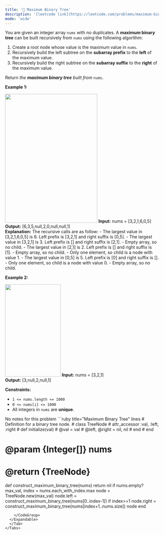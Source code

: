 ```yaml
---
title: '🧀 Maximum Binary Tree'
description: '[leetcode link](https://leetcode.com/problems/maximum-binary-tree/description/)'
mode: 'wide'
---
```

<Tabs>
  <Tab title="Question" icon="circle-question" iconType="regular">
    <Card>
      <p>You are given an integer array <code>nums</code> with no duplicates. A <strong>maximum binary tree</strong> can be built recursively from <code>nums</code> using the following algorithm:</p>  <ol>  <li>Create a root node whose value is the maximum value in <code>nums</code>.</li>  <li>Recursively build the left subtree on the <strong>subarray prefix</strong> to the <strong>left</strong> of the maximum value.</li>  <li>Recursively build the right subtree on the <strong>subarray suffix</strong> to the <strong>right</strong> of the maximum value.</li> </ol>  <p>Return <em>the <strong>maximum binary tree</strong> built from </em><code>nums</code>.</p>   <p><strong class="example">Example 1:</strong></p> <img alt="" src="https://assets.leetcode.com/uploads/2020/12/24/tree1.jpg" style="width: 302px; height: 421px;" />  <strong>Input:</strong> nums = [3,2,1,6,0,5] <br/> <strong>Output:</strong> [6,3,5,null,2,0,null,null,1] <br/> <strong>Explanation:</strong> The recursive calls are as follow: - The largest value in [3,2,1,6,0,5] is 6. Left prefix is [3,2,1] and right suffix is [0,5].     - The largest value in [3,2,1] is 3. Left prefix is [] and right suffix is [2,1].         - Empty array, so no child.         - The largest value in [2,1] is 2. Left prefix is [] and right suffix is [1].             - Empty array, so no child.             - Only one element, so child is a node with value 1.     - The largest value in [0,5] is 5. Left prefix is [0] and right suffix is [].         - Only one element, so child is a node with value 0.         - Empty array, so no child.   <p><strong class="example">Example 2:</strong></p> <img alt="" src="https://assets.leetcode.com/uploads/2020/12/24/tree2.jpg" style="width: 182px; height: 301px;" />  <strong>Input:</strong> nums = [3,2,1] <br/> <strong>Output:</strong> [3,null,2,null,1]    <p><strong>Constraints:</strong></p>  <ul>  <li><code>1 &lt;= nums.length &lt;= 1000</code></li>  <li><code>0 &lt;= nums[i] &lt;= 1000</code></li>  <li>All integers in <code>nums</code> are <strong>unique</strong>.</li> </ul> 
    </Card>
  </Tab>
  <Tab title="Solution" icon="lightbulb" iconType="regular" >
    <Card>
      No notes for this problem
    </Card>
  <Expandable title="code">
    <CodeGroup dropdown>
```ruby title="Maximum Binary Tree" lines
# Definition for a binary tree node.
# class TreeNode
#     attr_accessor :val, :left, :right
#     def initialize(val)
#         @val = val
#         @left, @right = nil, nil
#     end
# end

# @param {Integer[]} nums
# @return {TreeNode}
def construct_maximum_binary_tree(nums)
    return nil if nums.empty?
    max_val, index = nums.each_with_index.max
    node = TreeNode.new(max_val)
    node.left = construct_maximum_binary_tree(nums[0..index-1]) if index>=1
    node.right = construct_maximum_binary_tree(nums[index+1..nums.size])
    node
end
```
    </CodeGroup>
  </Expandable>
  </Tab>
</Tabs>